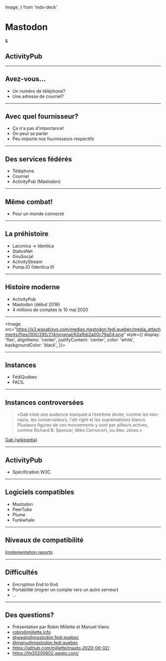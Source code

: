   Image,
} from 'mdx-deck'

<Head>
  <title>Mastodon, mais encore?</title>
</Head>

# Mastodon
&
## ActivityPub


---

## Avez-vous...

<Steps>

* Un numéro de téléphone?
* Une adresse de courriel?

</Steps>

---



## Avec quel fournisseur?

* Ça n'a pas d'importance!
* On peut se parler
* Peu importe nos fournisseurs respectifs


---


## Des services fédérés

* Téléphone
* Courriel
* ActivityPub (Mastodon)

---

## Même combat!

* Pour un monde connecté

---

## La préhistoire

* Laconica -> Identica
* StatusNet
* GnuSocial
* ActivityStream
* Pump.IO (Identica II)


---

## Histoire moderne

* ActivityPub
* Mastodon (début 2016)
* 4 millions de comptes le 10 mai 2020

---

<Image
  src="https://s3.wasabisys.com/medias.mastodon.fedi.quebec/media_attachments/files/000/295/214/original/62afbb2a00c79a04.png"
  style={{
    display: 'flex',
    alignItems: 'center',
    justifyContent: 'center',
    color: 'white',
    backgroundColor: 'black',
  }}>

</Image>

---

## Instances

* FédiQuébec
* FACIL



---

## Instances controversées

> «Gab cible une audience marquée à l’extrême droite, comme les néo-nazis, les conservateurs, l'*alt-right* et les suprématistes blancs. Plusieurs figures de ces mouvements y sont par ailleurs actives, comme Richard B. Spencer, Mike Cernovich, ou Alex Jones.»

[Gab (wikipedia)]

---

## ActivityPub

* Spécification W3C


---

## Logiciels compatibles

* Mastodon
* PeerTube
* Plume
* Funkwhale


---

## Niveaux de compatibilité

[Implementation reports]

---

## Difficultés

* Encryption End to End
* Portabilité (migrer un compte vers un autre serveur)
* ...


---

## Des questions?

* Présentation par Robin Millette et Manuel Viens
* robin@millette.info
* [@waglo@mastodon.fedi.quebec]
* [@manu@mastodon.fedi.quebec]
* https://github.com/millette/masto-2020-06-02/
* https://lm20200602.waglo.com/


[Mastodon]: <https://joinmastodon.org/>
[ActivityPub]: <https://activitypub.rocks/>
[W3C Recommendation]: <https://www.w3.org/TR/activitypub/>
[Implementation reports]: <https://activitypub.rocks/implementation-report/>
[FédiQuébec]: <https://mastodon.fedi.quebec/>
[FACIL]: <https://jasette.facil.services/>
[Laconica, ou comment communiquer un p'tit peu, mais souvent]: <https://www.youtube.com/watch?v=XDmS5qV-cKY>
[12e anniveraire]: <https://fediverse.party/en/post/fediverse-12-years-in-2020>
[GNU social]: <https://www.gnu.org/software/social/>
[4 millons]: <https://bitcoinhackers.org/@mastodonusercount/104143808816528050>
[MS]: <https://mastodon.social/>
[MS2]: <https://mastodon.online/about>
[Pick]: <https://instances.social/>
[Gab]: <https://gab.com/>
[Gab (wikipedia)]: <https://fr.wikipedia.org/wiki/Gab_(r%C3%A9seau_social)>
[PeerTube]: <https://peer.tube/>
[Plume]: <https://joinplu.me/>
[Funkwhale]: <https://funkwhale.audio/>
[Explore Fediverse Software]: <https://fediverse.party/en/miscellaneous>
[Explore Fediverse Tools]: <https://fediverse.party/en/tools>
[Awesome ActivityPub]: <https://github.com/BasixKOR/awesome-activitypub>
[SocialHub]: <https://socialhub.activitypub.rocks/>
[@waglo@mastodon.fedi.quebec]: <https://mastodon.fedi.quebec/@waglo>
[@manu@mastodon.fedi.quebec]: <https://mastodon.fedi.quebec/@manu>

